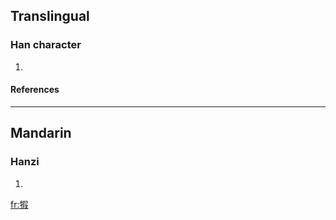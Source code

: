 ==Translingual==
===Han character===
{{Han char|rn=93|rad=牛|as=09|sn=13|four=2754<sub>7</sub>|canj=竹手口尸水 (HQRSE)}}
# {{defn|Han|sort=牛09}}
====References====
{{Han ref|kx=0702.180|dkj=20077|dj=1115.230|hdz=31816.150|uh=728C|ud=29324|bh=DEA6|bd=56998}}

----
==Mandarin==
===Hanzi===
{{cmn-hanzi|pin=[[jiā]] (jia1)|wg=chia<sup>1</sup>}}
# {{defn|Mandarin}}

[[fr:犌]]